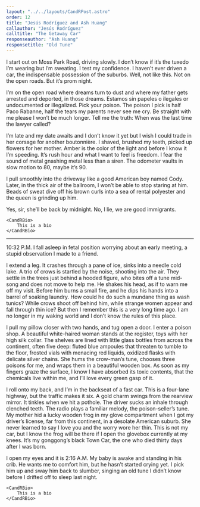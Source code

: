 ```yaml
---
layout: "../../layouts/CandRPost.astro"
order: 12
title: "Jesús Rodríguez and Ash Huang"
callauthor: "Jesús Rodríguez"
calltitle: "The Getaway Car"
responseauthor: "Ash Huang"
responsetitle: "Old Tune"
---
```



<CandRItem id="call" title={frontmatter.calltitle} author={frontmatter.callauthor}>

I start out on Moss Park Road, driving slowly. I don’t know if it’s the tuxedo I’m wearing but I’m sweating. I test my confidence. I haven’t ever driven a car, the indispensable possession of the suburbs. Well, not like this. Not on the open roads. But it’s prom night.

I’m on the open road where dreams turn to dust and where my father gets arrested and deported, in those dreams. Estamos sin papeles o ilegales or undocumented or illegalized. Pick your poison. The poison I pick is half Paco Rabanne, half the tears my parents never see me cry. Be straight with me please I won’t be much longer. Tell me the truth: When was the last time the lawyer called? 

I’m late and my date awaits and I don’t know it yet but I wish I could trade in her corsage for another boutonnière. I shaved, brushed my teeth, picked up flowers for her mother. Amber is the color of the light and before I know it I’m speeding. It’s rush hour and what I want to feel is freedom. I fear the sound of metal gnashing metal less than a siren. The odometer vaults in slow motion to 80, maybe it’s 90.

I pull smoothly into the driveway like a good American boy named Cody. Later, in the thick air of the ballroom, I won’t be able to stop staring at him. Beads of sweat dive off his brown curls into a sea of rental polyester and the queen is grinding up him.

Yes, sir, she’ll be back by midnight. No, I lie, we are good immigrants.


	<CandRBio>
		This is a bio
	</CandRBio>

</CandRItem>

---

<CandRItem id="response" title={frontmatter.responsetitle} author={frontmatter.responseauthor}>


10:32 P.M. I fall asleep in fetal position worrying about an early meeting, a stupid observation I made to a friend. 

I extend a leg. It crashes through a pane of ice, sinks into a needle cold lake. A trio of crows is startled by the noise, shooting into the air. They settle in the trees just behind a hooded figure, who bites off a tune mid-song and does not move to help me. He shakes his head, as if to warn me off my visit. Before him burns a small fire, and he dips his hands into a barrel of soaking laundry. How could he do such a mundane thing as wash tunics? While crows shoot off behind him, while strange women appear and fall through thin ice? But then I remember this is a very long time ago. I am no longer in my waking world and I don’t know the rules of this place.

I pull my pillow closer with two hands, and tug open a door. I enter a poison shop. A beautiful white-haired woman stands at the register, toys with her high silk collar. The shelves are lined with little glass bottles from across the continent, often five deep: fluted blue ampoules that threaten to tumble to the floor, frosted vials with menacing red liquids, oxidized flasks with delicate silver chains. She hums the crow-man’s tune, chooses three poisons for me, and wraps them in a beautiful wooden box. As soon as my fingers graze the surface, I know I have absorbed its toxic contents, that the chemicals live within me, and I’ll love every green gasp of it.

I roll onto my back, and I’m in the backseat of a fast car. This is a four-lane highway, but the traffic makes it six. A gold charm swings from the rearview mirror. It tinkles when we hit a pothole. The driver sucks an inhale through clenched teeth. The radio plays a familiar melody, the poison-seller’s tune. My mother hid a lucky wooden frog in my glove compartment when I got my driver’s license, far from this continent, in a desolate American suburb. She never learned to say I love you and the worry wore her thin. This is not my car, but I know the frog will be there if I open the glovebox currently at my knees. It’s my gonggong’s black Town Car, the one who died thirty days after I was born. 

I open my eyes and it is 2:16 A.M. My baby is awake and standing in his crib. He wants me to comfort him, but he hasn’t started crying yet. I pick him up and sway him back to slumber, singing an old tune I didn’t know before I drifted off to sleep last night. 





	<CandRBio>
		This is a bio
	</CandRBio>

</CandRItem>